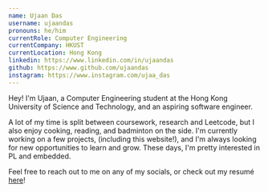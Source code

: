 ```yaml
---
name: Ujaan Das
username: ujaandas
pronouns: he/him
currentRole: Computer Engineering
currentCompany: HKUST
currentLocation: Hong Kong
linkedin: https://www.linkedin.com/in/ujaandas
github: https://www.github.com/ujaandas
instagram: https://www.instagram.com/ujaa_das
---
```


Hey! I'm Ujaan, a Computer Engineering student at the Hong Kong University of Science and Technology, and an aspiring software engineer.

A lot of my time is split between coursework, research and Leetcode,
but I also enjoy cooking, reading, and badminton on the side. I'm currently working on a few projects, (including this website!),
and I'm always looking for new opportunities to learn and grow. These days, I'm pretty interested in PL and embedded.

Feel free to reach out to me on any of my socials, or check out my resumé [here](/UjaanDasResume.pdf)!
